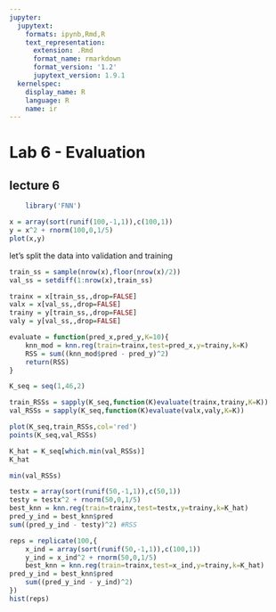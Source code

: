 ```yaml
---
jupyter:
  jupytext:
    formats: ipynb,Rmd,R
    text_representation:
      extension: .Rmd
      format_name: rmarkdown
      format_version: '1.2'
      jupytext_version: 1.9.1
  kernelspec:
    display_name: R
    language: R
    name: ir
---
```


# Lab 6 - Evaluation


## lecture 6

```r
    library('FNN')
```

```r
x = array(sort(runif(100,-1,1)),c(100,1))
y = x^2 + rnorm(100,0,1/5)
plot(x,y)
```

let's split the data into validation and training

```r
train_ss = sample(nrow(x),floor(nrow(x)/2))
val_ss = setdiff(1:nrow(x),train_ss)
```

```r
trainx = x[train_ss,,drop=FALSE]
valx = x[val_ss,,drop=FALSE]
trainy = y[train_ss,,drop=FALSE]
valy = y[val_ss,,drop=FALSE]

evaluate = function(pred_x,pred_y,K=10){
    knn_mod = knn.reg(train=trainx,test=pred_x,y=trainy,k=K)
    RSS = sum((knn_mod$pred - pred_y)^2)
    return(RSS)
}
```

```r
K_seq = seq(1,46,2)
```

```r
train_RSSs = sapply(K_seq,function(K)evaluate(trainx,trainy,K=K))
val_RSSs = sapply(K_seq,function(K)evaluate(valx,valy,K=K))
```

```r
plot(K_seq,train_RSSs,col='red')
points(K_seq,val_RSSs)
```

```r
K_hat = K_seq[which.min(val_RSSs)]
K_hat
```

```r
min(val_RSSs)
```

```r
testx = array(sort(runif(50,-1,1)),c(50,1))
testy = testx^2 + rnorm(50,0,1/5)
best_knn = knn.reg(train=trainx,test=testx,y=trainy,k=K_hat)
pred_y_ind = best_knn$pred
sum((pred_y_ind - testy)^2) #RSS
```

```r
reps = replicate(100,{
    x_ind = array(sort(runif(50,-1,1)),c(100,1))
    y_ind = x_ind^2 + rnorm(50,0,1/5)
    best_knn = knn.reg(train=trainx,test=x_ind,y=trainy,k=K_hat)
pred_y_ind = best_knn$pred
    sum((pred_y_ind - y_ind)^2)
})
hist(reps)
```

```r

```
